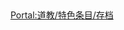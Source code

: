 {{Portal:道教/特色条目/2}}
<br>
<div align=right style="padding-left:10px">[[Portal:道教/特色条目/存档|Portal:道教/特色条目/存档]]</div>